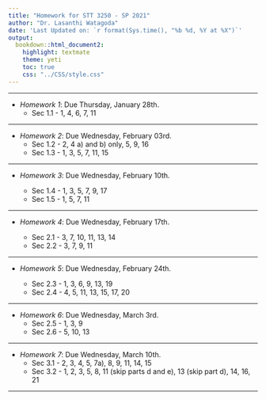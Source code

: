 ```yaml
---
title: "Homework for STT 3250 - SP 2021"
author: "Dr. Lasanthi Watagoda"
date: 'Last Updated on: `r format(Sys.time(), "%b %d, %Y at %X")`'
output: 
  bookdown::html_document2: 
    highlight: textmate
    theme: yeti
    toc: true
    css: "../CSS/style.css"
---
```


***

* *Homework 1*: Due Thursday, January 28th.
    * Sec 1.1 - 1, 4, 6, 7, 11
   
    
    
***


* *Homework 2*: Due Wednesday, February 03rd.
    * Sec 1.2 - 2, 4 a) and b) only, 5, 9, 16
    * Sec 1.3 - 1, 3, 5, 7, 11, 15
    
   
 
***  


* *Homework 3*: Due Wednesday, February 10th.

    * Sec 1.4 - 1, 3, 5, 7, 9, 17
    * Sec 1.5 - 1, 5, 7, 11
    
    

    
***   

* *Homework 4*: Due Wednesday, February 17th.
    
    * Sec 2.1 - 3, 7, 10, 11, 13, 14
    * Sec 2.2 - 3, 7, 9, 11
   
   
***  


* *Homework 5*: Due Wednesday, February 24th.

    * Sec 2.3 - 1, 3, 6, 9, 13, 19
    * Sec 2.4 - 4, 5, 11, 13, 15, 17, 20
 
***     
 
* *Homework 6*: Due Wednesday, March  3rd.
    * Sec 2.5 - 1, 3, 9
    * Sec 2.6 - 5, 10, 13
    
***     
  <!--   
    * Sec 2.6 - answers on paper with Lasanthi
  -->
  




* *Homework 7*: Due Wednesday, March 10th.
    * Sec 3.1 - 2, 3, 4, 5, 7a), 8, 9, 11, 14, 15
    * Sec 3.2 - 1, 2, 3, 5, 8, 11 (skip parts d and e), 13 (skip part d), 14, 16, 21
 

 
***    
  <!--

* *Homework 8*: Due Wednesday, October 14th.
    * Sec 3.3 - 1, 2, 3, 5, 7, 9b), 11, 13 
    * Sec 4.1 - 1, 3, 5
    * One page summary of discrete distributions from Chapter 2
    * One page summary of continuous distributions from Chapter 3


***   

* *Homework 9*: Due Friday, October 23rd.

    * Sec 4.2 - 1, 3 a), 6(only a,b,c,and d), 9 (except part i)
    * Sec 4.3 - 1, 6, 9
    
***   
    
  
* *Homework 10*: Due Friday, October 30th.

    * Sec 4.4 - 1, 3, 4, 5 a) only, 7, 13, 17.

    
*** 

* *Homework 11*: Due Wednesday, November 11th.
    
    * Sec 5.1 - 2, 3, 5, 10
    * Sec 5.2 - 1, 9
    * Sec 5.3 - 3, 5, 7, 9

    
*** 

* *Homework 12*: Due Wednesday, November 18th.
    
    * Sec 5.4 - 5, 6, 7
    * Sec 5.5 - 3, 7, 9
    * Sec 5.6 - 1, 3, 7

    
*** 

-->

<!-- 

***     
    
* *Practice Problems*: Due Thursday, november 21st.

    * Sec 5.1 - 1, 2, 3, 5, 10, 11
    * Sec 5.2 - 1, 6, 8, 9
    * Sec 5.3 - 1, 3, 5, 7, 9, 13, 17
    
     *** 
     
 * *Practice Problems*: Due Tuesday, December 3rd.
    * Sec 5.4 -  2, 3, 5, 6, 7
    * Sec 5.5 - 1, 3, 7, 9
    * Sec 5.6 - 1, 3, 7
  
    ***
  
  -->  
    
    